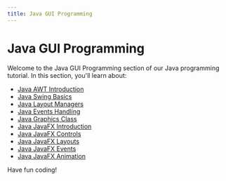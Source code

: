 ```yaml
---
title: Java GUI Programming
---
```


# Java GUI Programming

Welcome to the Java GUI Programming section of our Java programming tutorial. In this section, you'll learn about:

- [Java AWT Introduction](./0-java-awt-introduction.mdx)
- [Java Swing Basics](./1-java-swing-basics.mdx)
- [Java Layout Managers](./2-java-layout-managers.mdx)
- [Java Events Handling](./3-java-events-handling.mdx)
- [Java Graphics Class](./4-java-graphics-class.mdx)
- [Java JavaFX Introduction](./5-java-javafx-introduction.mdx)
- [Java JavaFX Controls](./6-java-javafx-controls.mdx)
- [Java JavaFX Layouts](./7-java-javafx-layouts.mdx)
- [Java JavaFX Events](./8-java-javafx-events.mdx)
- [Java JavaFX Animation](./9-java-javafx-animation.mdx)

Have fun coding!